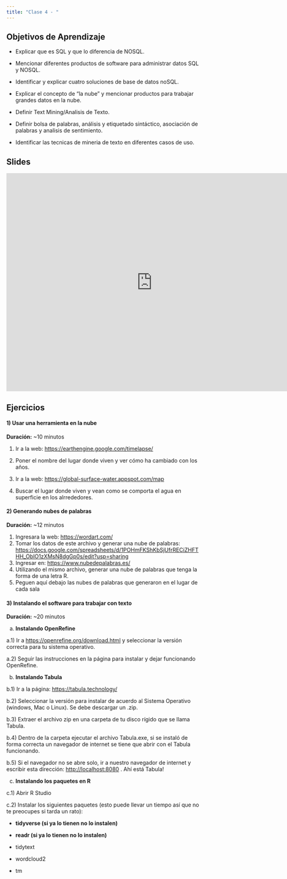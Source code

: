 ```yaml
---
title: "Clase 4 - "
---
```


## Objetivos de Aprendizaje

-   Explicar que es SQL y que lo diferencia de NOSQL.

-   Mencionar diferentes productos de software para administrar datos SQL y NOSQL.

-   Identificar y explicar cuatro soluciones de base de datos noSQL.

-   Explicar el concepto de "la nube" y mencionar productos para trabajar grandes datos en la nube.

-   Definir Text Mining/Analisis de Texto.

-   Definir bolsa de palabras, análisis y etiquetado sintáctico, asociación de palabras y analisis de sentimiento.

- Identificar las tecnicas de mineria de texto en diferentes casos de uso.

## Slides

<iframe src="https://docs.google.com/presentation/d/1VIYEe8IYNolCswoKjZ_3B7Qqr4qLe8E9gL4MjYfsOQA/embed?start=false&amp;loop=false&amp;delayms=3000" frameborder="0" width="760" height="569" allowfullscreen="true" mozallowfullscreen="true" webkitallowfullscreen="true">

</iframe>

## Ejercicios

#### 1) Usar una herramienta en la nube

**Duración:** ~10 minutos

1.  Ir a la web: <https://earthengine.google.com/timelapse/> 

2.  Poner el nombre del lugar donde viven y ver cómo ha cambiado con los años.


1.  Ir a la web: <https://global-surface-water.appspot.com/map> 

2.  Buscar el lugar donde viven y vean como se comporta el agua en superficie en los alrrededores.


#### 2) Generando nubes de palabras

**Duración:** ~12 minutos

1. Ingresara la web: <https://wordart.com/>
2. Tomar los datos de este archivo y generar una nube de palabras: <https://docs.google.com/spreadsheets/d/1POHmFKShKbSjUfrRECiZHFTHH_ObIO1zXMsN8dgGp0s/edit?usp=sharing>
3. Ingresar en: <https://www.nubedepalabras.es/>
4. Utilizando el mismo archivo, generar una nube de palabras que tenga la forma de una letra R.
5. Peguen aquí debajo las nubes de palabras que generaron en el lugar de cada sala


#### 3) Instalando el software para trabajar con texto

**Duración:** ~20 minutos

a.  **Instalando OpenRefine**


a.1) Ir a <https://openrefine.org/download.html> y seleccionar la versión correcta para tu sistema operativo.

a.2) Seguir las instrucciones en la página para instalar y dejar funcionando OpenRefine.


b.  **Instalando Tabula**


b.1) Ir a la página: <https://tabula.technology/>

b.2) Seleccionar la versión para instalar de acuerdo al Sistema Operativo (windows, Mac o Linux). Se debe descargar un .zip.

b.3) Extraer el archivo zip en una carpeta de tu disco rígido que se llama Tabula.

b.4) Dentro de la carpeta ejecutar el archivo Tabula.exe, si se instaló de forma correcta un navegador de internet se tiene que abrir con el Tabula funcionando.

b.5) Si el navegador no se abre solo, ir a nuestro navegador de internet y escribir esta dirección: [http://localhost:8080](http://localhost:8080/) . Ahí está Tabula!


c.  **Instalando los paquetes en R**


c.1) Abrir R Studio

c.2) Instalar los siguientes paquetes (esto puede llevar un tiempo así que no te preocupes si tarda un rato):


-   **tidyverse (si ya lo tienen no lo instalen)**

-   **readr (si ya lo tienen no lo instalen)**

-   tidytext

-   wordcloud2

-   tm
